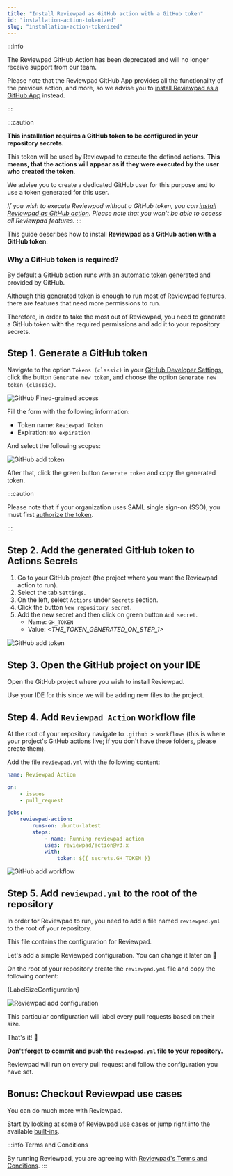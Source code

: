 ```yaml
---
title: "Install Reviewpad as GitHub action with a GitHub token"
id: "installation-action-tokenized"
slug: "installation-action-tokenized"
---
```



:::info

The Reviewpad GitHub Action has been deprecated and will no longer receive support from our team.

Please note that the Reviewpad GitHub App provides all the functionality of the previous action, and more, so we advise you to [install Reviewpad as a GitHub App](/getting-started/installation) instead.

:::

:::caution

**This installation requires a GitHub token to be configured in your repository secrets.**

This token will be used by Reviewpad to execute the defined actions.
**This means, that the actions will appear as if they were executed by the user who created the token**.

We advise you to create a dedicated GitHub user for this purpose and to use a token generated for this user.

*If you wish to execute Reviewpad without a GitHub token, you can [install Reviewpad as GitHub action](/getting-started/installation-action).
Please note that you won't be able to access all  Reviewpad features.*
:::

This guide describes how to install **Reviewpad as a GitHub action with a GitHub token**.

### Why a GitHub token is required?

By default a GitHub action runs with an [automatic token](https://docs.github.com/en/actions/security-guides/automatic-token-authentication) generated and provided by GitHub.

Although this generated token is enough to run most of Reviewpad features, there are features that need more permissions to run.

Therefore, in order to take the most out of Reviewpad, you need to generate a GitHub token with the required permissions and add it to your repository secrets.

## Step 1. Generate a GitHub token

Navigate to the option `Tokens (classic)` in your [GitHub Developer Settings](https://github.com/settings/tokens), click the button `Generate new token`, and choose the option `Generate new token (classic)`.

![GitHub Fined-grained access](/img/installation-action-tokenized/step1.gif)

Fill the form with the following information:
* Token name: `Reviewpad Token`
* Expiration: `No expiration`

And select the following scopes:

![GitHub add token](/img/installation-action-tokenized/permissions.png)

After that, click the green button `Generate token` and copy the generated token.

:::caution

Please note that if your organization uses SAML single sign-on (SSO), you must first [authorize the token](https://docs.github.com/en/enterprise-cloud@latest/authentication/authenticating-with-saml-single-sign-on/authorizing-a-personal-access-token-for-use-with-saml-single-sign-on).

:::

## Step 2. Add the generated GitHub token to Actions Secrets

1. Go to your GitHub project (the project where you want the Reviewpad action to run).
2. Select the tab `Settings`.
3. On the left, select `Actions` under `Secrets` section.
4. Click the button `New repository secret`.
5. Add the new secret and then click on green button `Add secret`.
    - Name: `GH_TOKEN`
    - Value: _<THE_TOKEN_GENERATED_ON_STEP_1>_

![GitHub add token](/img/installation-action-tokenized/step2.gif)

## Step 3. Open the GitHub project on your IDE

Open the GitHub project where you wish to install Reviewpad.

Use your IDE for this since we will be adding new files to the project.

## Step 4. Add `Reviewpad Action` workflow file

At the root of your repository navigate to `.github > workflows` (this is where your project's GitHub actions live; if you don't have these folders, please create them).

Add the file `reviewpad.yml` with the following content:

```yaml
name: Reviewpad Action

on:
    - issues
    - pull_request

jobs:
    reviewpad-action:
        runs-on: ubuntu-latest
        steps:
            - name: Running reviewpad action
            uses: reviewpad/action@v3.x
            with:
                token: ${{ secrets.GH_TOKEN }}
```

![GitHub add workflow](/img/installation-action-tokenized/step3.gif)

## Step 5. Add `reviewpad.yml` to the root of the repository

In order for Reviewpad to run, you need to add a file named `reviewpad.yml` to the root of your repository.

This file contains the configuration for Reviewpad.

Let's add a simple Reviewpad configuration. You can change it later on :muscle:

On the root of your repository create the `reviewpad.yml` file and copy the following content:

<CodeBlock language="yml" title="reviewpad.yml">{LabelSizeConfiguration}</CodeBlock>

![Reviewpad add configuration](/img/installation-action-tokenized/step4.gif)

This particular configuration will label every pull requests based on their size.

That's it! :tada:

**Don't forget to commit and push the `reviewpad.yml` file to your repository.**

Reviewpad will run on every pull request and follow the configuration you have set.

## Bonus: Checkout Reviewpad use cases

You can do much more with Reviewpad.

Start by looking at some of Reviewpad [use cases](/use-cases) or jump right into the available [built-ins](/guides/built-ins).

:::info Terms and Conditions

By running Reviewpad, you are agreeing with [Reviewpad's Terms and Conditions](https://reviewpad.com/terms-and-conditions/).
:::
